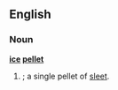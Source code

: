 ==English==

===Noun===
'''[[ice]] [[pellet]]'''

#{{singular of|ice pellets}}; a single pellet of [[sleet]].
